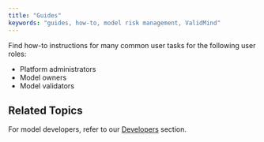 ```yaml
---
title: "Guides"
keywords: "guides, how-to, model risk management, ValidMind"
---
```


Find how-to instructions for many common user tasks for the following user roles: 

- Platform administrators
- Model owners
- Model validators

<!--
## Brief Introduction

Provide a brief introduction to the concept that this article will cover:

- What is [Concept Name]? Explain the concept or topic that the article is about. Provide a clear and concise definition that accurately reflects the scope of the article.

- Why is [Concept Name] Important? Explain why the concept or topic is important and why users should be interested in learning more about it.

- How Does [Concept Name] Work? Provide a detailed explanation of how the concept or topic works. Use examples or diagrams to help illustrate key points.

- Key Terms. List important terms and concepts related to the main topic and provide clear definitions for each one.

## Examples

Provide one or more examples that illustrate how the concept or topic works in practice. These examples should be clear and concise and should help users understand how to apply the concept or topic in real-world situations.
-->

## Related Topics

For model developers, refer to our [Developers](developers.qmd) section.